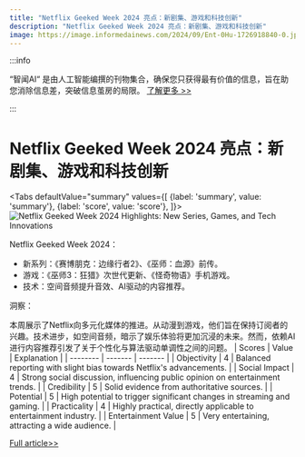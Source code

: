 ```yaml
---
title: "Netflix Geeked Week 2024 亮点：新剧集、游戏和科技创新"
description: "Netflix Geeked Week 2024 亮点：新剧集、游戏和科技创新"
image: https://image.informedainews.com/2024/09/Ent-0Hu-1726918840-0.jpg
---
```



:::info

“智闻AI“ 是由人工智能编撰的刊物集合，确保您只获得最有价值的信息，旨在助您消除信息差，突破信息茧房的局限。  [了解更多 >>](/)

:::

# Netflix Geeked Week 2024 亮点：新剧集、游戏和科技创新


<Tabs
	defaultValue="summary"
	values={[
	{label: 'summary', value: 'summary'},
	{label: 'score', value: 'score'},
]}>
<TabItem value="summary">
<img
  src="https://image.informedainews.com/2024/09/Ent-0Hu-1726918840-0.jpg"
  alt="Netflix Geeked Week 2024 Highlights: New Series, Games, and Tech Innovations"
/>



Netflix Geeked Week 2024：

- 新系列：《赛博朋克：边缘行者2》、《巫师：血源》前传。
- 游戏：《巫师3：狂猎》次世代更新、《怪奇物语》手机游戏。
- 技术：空间音频提升音效、AI驱动的内容推荐。

洞察：

本周展示了Netflix向多元化媒体的推进。从动漫到游戏，他们旨在保持订阅者的兴趣。技术进步，如空间音频，暗示了娱乐体验将更加沉浸的未来。然而，依赖AI进行内容推荐引发了关于个性化与算法驱动单调性之间的问题。
</TabItem>
<TabItem value="score">
	| Scores     | Value   | Explanation |
	| -------- | ------- | ------- |
	| Objectivity  | 4    | Balanced reporting with slight bias towards Netflix's advancements.    |
	| Social Impact | 4     | Strong social discussion, influencing public opinion on entertainment trends.    |
	| Credibility    | 5    | Solid evidence from authoritative sources.    |
	| Potential    | 5    | High potential to trigger significant changes in streaming and gaming.    |
	| Practicality    | 4    | Highly practical, directly applicable to entertainment industry.    |
	| Entertainment Value    | 5    | Very entertaining, attracting a wide audience.    |
</TabItem>
</Tabs>

[Full article>>](https://www.ign.com/articles/netflix-geeked-week-2024-announcements)
